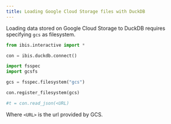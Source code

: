 ```yaml
---
title: Loading Google Cloud Storage files with DuckDB
---
```


Loading data stored on Google Cloud Storage to DuckDB requires specifying `gcs` as filesystem.

```python
from ibis.interactive import *

con = ibis.duckdb.connect()

import fsspec
import gcsfs

gcs = fsspec.filesystem("gcs")

con.register_filesystem(gcs)

#t = con.read_json(<URL)

```

Where `<URL>` is the url provided by GCS.
